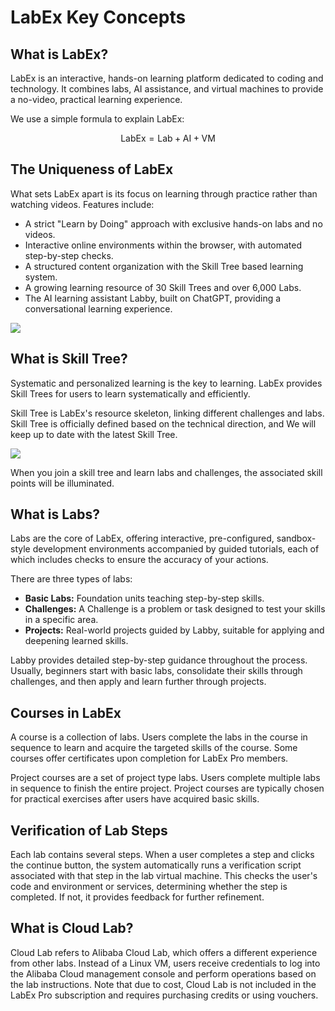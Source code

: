 # LabEx Key Concepts

## What is LabEx?

LabEx is an interactive, hands-on learning platform dedicated to coding and technology. It combines labs, AI assistance, and virtual machines to provide a no-video, practical learning experience.

We use a simple formula to explain LabEx:

$$\mathrm{LabEx}=\mathrm{Lab}+\mathrm{AI}+\mathrm{VM}$$

## The Uniqueness of LabEx

What sets LabEx apart is its focus on learning through practice rather than watching videos. Features include:

- A strict "Learn by Doing" approach with exclusive hands-on labs and no videos.
- Interactive online environments within the browser, with automated step-by-step checks.
- A structured content organization with the Skill Tree based learning system.
- A growing learning resource of 30 Skill Trees and over 6,000 Labs.
- The AI learning assistant Labby, built on ChatGPT, providing a conversational learning experience.

![](https://file.labex.io/upload/u/1/LVxUoA4s8i8a.png)

## What is Skill Tree?

Systematic and personalized learning is the key to learning. LabEx provides Skill Trees for users to learn systematically and efficiently.

Skill Tree is LabEx's resource skeleton, linking different challenges and labs. Skill Tree is officially defined based on the technical direction, and We will keep up to date with the latest Skill Tree.

![](https://file.labex.io/namespace/df87b950-1f37-4316-bc07-6537a1f2c481/oldlabs/a-beginner-guide-to-labex/lab-introduction-to-labex/assets/skill-tree.png)

When you join a skill tree and learn labs and challenges, the associated skill points will be illuminated.

## What is Labs?

Labs are the core of LabEx, offering interactive, pre-configured, sandbox-style development environments accompanied by guided tutorials, each of which includes checks to ensure the accuracy of your actions.

There are three types of labs:

- **Basic Labs:** Foundation units teaching step-by-step skills.
- **Challenges:** A Challenge is a problem or task designed to test your skills in a specific area. 
- **Projects:** Real-world projects guided by Labby, suitable for applying and deepening learned skills.

Labby provides detailed step-by-step guidance throughout the process. Usually, beginners start with basic labs, consolidate their skills through challenges, and then apply and learn further through projects.

## Courses in LabEx

A course is a collection of labs. Users complete the labs in the course in sequence to learn and acquire the targeted skills of the course. Some courses offer certificates upon completion for LabEx Pro members.

Project courses are a set of project type labs. Users complete multiple labs in sequence to finish the entire project. Project courses are typically chosen for practical exercises after users have acquired basic skills.

## Verification of Lab Steps

Each lab contains several steps. When a user completes a step and clicks the continue button, the system automatically runs a verification script associated with that step in the lab virtual machine. This checks the user's code and environment or services, determining whether the step is completed. If not, it provides feedback for further refinement.

## What is Cloud Lab?

Cloud Lab refers to Alibaba Cloud Lab, which offers a different experience from other labs. Instead of a Linux VM, users receive credentials to log into the Alibaba Cloud management console and perform operations based on the lab instructions. Note that due to cost, Cloud Lab is not included in the LabEx Pro subscription and requires purchasing credits or using vouchers.



